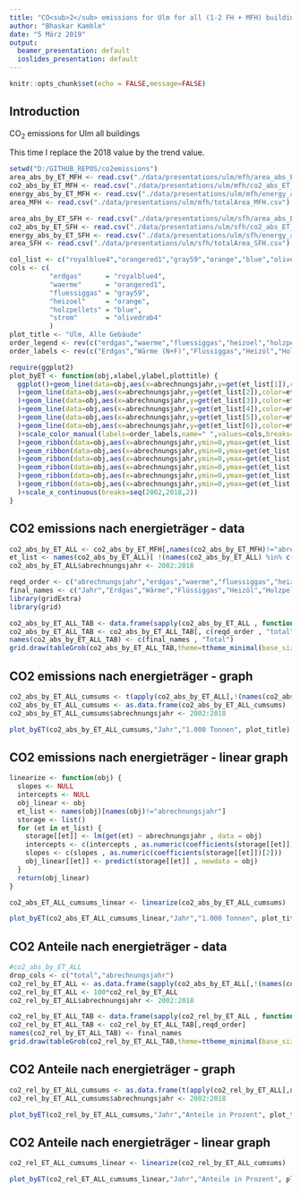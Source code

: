 ```yaml
---
title: "CO<sub>2</sub> emissions for Ulm for all (1-2 FH + MFH) buildings"
author: "Bhaskar Kamble"
date: "5 März 2019"
output:
  beamer_presentation: default
  ioslides_presentation: default
---
```


```r
knitr::opts_chunk$set(echo = FALSE,message=FALSE)
```

## Introduction

CO<sub>2</sub> emissions for Ulm all buildings

This time I replace the 2018 value by the trend value.


```r
setwd("D:/GITHUB_REPOS/co2emissions")
area_abs_by_ET_MFH <- read.csv("./data/presentations/ulm/mfh/area_abs_ET_MFH.csv")
co2_abs_by_ET_MFH <- read.csv("./data/presentations/ulm/mfh/co2_abs_ET_MFH.csv")
energy_abs_by_ET_MFH <- read.csv("./data/presentations/ulm/mfh/energy_abs_ET_MFH.csv")
area_MFH <- read.csv("./data/presentations/ulm/mfh/totalArea_MFH.csv")

area_abs_by_ET_SFH <- read.csv("./data/presentations/ulm/sfh/area_abs_ET_SFH.csv")
co2_abs_by_ET_SFH <- read.csv("./data/presentations/ulm/sfh/co2_abs_ET_SFH.csv")
energy_abs_by_ET_SFH <- read.csv("./data/presentations/ulm/sfh/energy_abs_ET_SFH.csv")
area_SFH <- read.csv("./data/presentations/ulm/sfh/totalArea_SFH.csv")
```


```r
col_list <- c("royalblue4","orangered1","gray59","orange","blue","olivedrab4")
cols <- c(
          "erdgas"      = "royalblue4",
          "waerme"      = "orangered1",
          "fluessiggas" = "gray59",
          "heizoel"     = "orange",
          "holzpellets" = "blue",
          "strom"       = "olivedrab4"
          )
plot_title <- "Ulm, Alle Gebäude"
order_legend <- rev(c("erdgas","waerme","fluessiggas","heizoel","holzpellets","strom"))
order_labels <- rev(c("Erdgas","Wärme (N+F)","Flüssiggas","Heizöl","Holzpellets","Strom (D+WP)"))
```

```r
require(ggplot2)
plot_byET <- function(obj,xlabel,ylabel,plottitle) {
  ggplot()+geom_line(data=obj,aes(x=abrechnungsjahr,y=get(et_list[1]),color=et_list[1])
  )+geom_line(data=obj,aes(x=abrechnungsjahr,y=get(et_list[2]),color=et_list[2])
  )+geom_line(data=obj,aes(x=abrechnungsjahr,y=get(et_list[3]),color=et_list[3])
  )+geom_line(data=obj,aes(x=abrechnungsjahr,y=get(et_list[4]),color=et_list[4])
  )+geom_line(data=obj,aes(x=abrechnungsjahr,y=get(et_list[5]),color=et_list[5])
  )+geom_line(data=obj,aes(x=abrechnungsjahr,y=get(et_list[6]),color=et_list[6])
  )+scale_color_manual(labels=order_labels,name=" ",values=cols,breaks=order_legend
  )+geom_ribbon(data=obj,aes(x=abrechnungsjahr,ymin=0,ymax=get(et_list[6])),fill=col_list[6]
  )+geom_ribbon(data=obj,aes(x=abrechnungsjahr,ymin=0,ymax=get(et_list[5])),fill=col_list[5]
  )+geom_ribbon(data=obj,aes(x=abrechnungsjahr,ymin=0,ymax=get(et_list[4])),fill=col_list[4]
  )+geom_ribbon(data=obj,aes(x=abrechnungsjahr,ymin=0,ymax=get(et_list[3])),fill=col_list[3]
  )+geom_ribbon(data=obj,aes(x=abrechnungsjahr,ymin=0,ymax=get(et_list[2])),fill=col_list[2]
  )+geom_ribbon(data=obj,aes(x=abrechnungsjahr,ymin=0,ymax=get(et_list[1])),fill=col_list[1])+theme_bw()+ labs(x=xlabel,y=ylabel,title=plottitle
  )+scale_x_continuous(breaks=seq(2002,2018,2))
}
```




## CO2 emissions nach energieträger - data

```r
co2_abs_by_ET_ALL <- co2_abs_by_ET_MFH[,names(co2_abs_by_ET_MFH)!="abrechnungsjahr"] + co2_abs_by_ET_SFH[,names(co2_abs_by_ET_SFH)!="abrechnungsjahr"]
et_list <- names(co2_abs_by_ET_ALL)[ !(names(co2_abs_by_ET_ALL) %in% c("abrechnungsjahr","total"))]
co2_abs_by_ET_ALL$abrechnungsjahr <- 2002:2018
```

```r
reqd_order <- c("abrechnungsjahr","erdgas","waerme","fluessiggas","heizoel","holzpellets","strom")
final_names <- c("Jahr","Erdgas","Wärme","Flüssiggas","Heizöl","Holzpellets","Strom")
library(gridExtra)
library(grid)
```

```r
co2_abs_by_ET_ALL_TAB <- data.frame(sapply(co2_abs_by_ET_ALL , function(obj) round(obj,2)))
co2_abs_by_ET_ALL_TAB <- co2_abs_by_ET_ALL_TAB[, c(reqd_order , "total")]
names(co2_abs_by_ET_ALL_TAB) <- c(final_names , "Total")
grid.draw(tableGrob(co2_abs_by_ET_ALL_TAB,theme=ttheme_minimal(base_size = 8),rows=NULL))
```



















## CO2 emissions nach energieträger - graph

```r
co2_abs_by_ET_ALL_cumsums <- t(apply(co2_abs_by_ET_ALL[,!(names(co2_abs_by_ET_ALL)%in%c("abrechnungsjahr","total"))], 1 , cumsum))
co2_abs_by_ET_ALL_cumsums <- as.data.frame(co2_abs_by_ET_ALL_cumsums)
co2_abs_by_ET_ALL_cumsums$abrechnungsjahr <- 2002:2018
```


```r
plot_byET(co2_abs_by_ET_ALL_cumsums,"Jahr","1.000 Tonnen", plot_title)
```



















## CO2 emissions nach energieträger - linear graph

```r
linearize <- function(obj) {
  slopes <- NULL
  intercepts <- NULL
  obj_linear <- obj
  et_list <- names(obj)[names(obj)!="abrechnungsjahr"]
  storage <- list()
  for (et in et_list) {
    storage[[et]] <- lm(get(et) ~ abrechnungsjahr , data = obj)
    intercepts <- c(intercepts , as.numeric(coefficients(storage[[et]])[1]))
    slopes <- c(slopes , as.numeric(coefficients(storage[[et]])[2]))
    obj_linear[[et]] <- predict(storage[[et]] , newdata = obj)
  }
  return(obj_linear)
}
```

```r
co2_abs_ET_ALL_cumsums_linear <- linearize(co2_abs_by_ET_ALL_cumsums)
```

```r
plot_byET(co2_abs_ET_ALL_cumsums_linear,"Jahr","1.000 Tonnen", plot_title)
```













## CO2 Anteile nach energieträger - data
```r
#co2_abs_by_ET_ALL
drop_cols <- c("total","abrechnungsjahr")
co2_rel_by_ET_ALL <- as.data.frame(sapply(co2_abs_by_ET_ALL[,!(names(co2_abs_by_ET_ALL)%in%drop_cols)] , function(obj) obj/co2_abs_by_ET_ALL$total))
co2_rel_by_ET_ALL <- 100*co2_rel_by_ET_ALL
co2_rel_by_ET_ALL$abrechnungsjahr <- 2002:2018

co2_rel_by_ET_ALL_TAB <- data.frame(sapply(co2_rel_by_ET_ALL , function(obj) round(obj,2)))
co2_rel_by_ET_ALL_TAB <- co2_rel_by_ET_ALL_TAB[,reqd_order]
names(co2_rel_by_ET_ALL_TAB) <- final_names
grid.draw(tableGrob(co2_rel_by_ET_ALL_TAB,theme=ttheme_minimal(base_size = 8),rows=NULL))
```
















## CO2 Anteile nach energieträger - graph
```r
co2_rel_by_ET_ALL_cumsums <- as.data.frame(t(apply(co2_rel_by_ET_ALL[,names(co2_rel_by_ET_ALL)!="abrechnunhgsjahr"] , 1 , cumsum)))
co2_rel_by_ET_ALL_cumsums$abrechnungsjahr <- 2002:2018
```

```r
plot_byET(co2_rel_by_ET_ALL_cumsums,"Jahr","Anteile in Prozent", plot_title)
```
















## CO2 Anteile nach energieträger - linear graph
```r
co2_rel_ET_ALL_cumsums_linear <- linearize(co2_rel_by_ET_ALL_cumsums)
```

```r
plot_byET(co2_rel_ET_ALL_cumsums_linear,"Jahr","Anteile in Prozent", plot_title)
```
